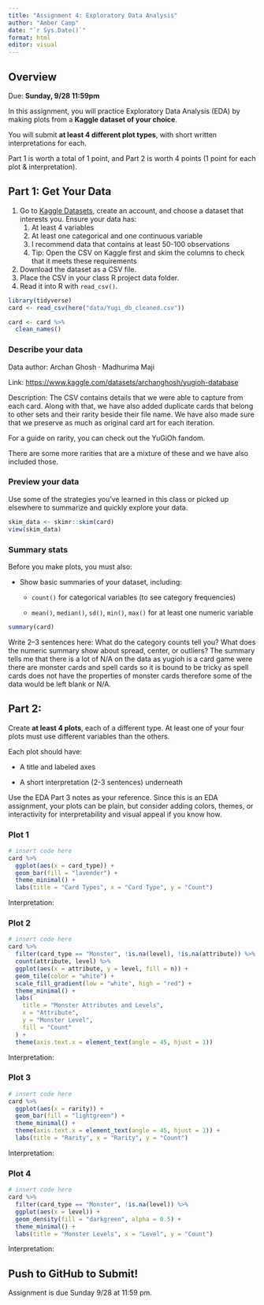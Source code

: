 ```yaml
---
title: "Assignment 4: Exploratory Data Analysis"
author: "Amber Camp"
date: "`r Sys.Date()`"
format: html
editor: visual
---
```


## Overview

Due: **Sunday, 9/28 11:59pm**

In this assignment, you will practice Exploratory Data Analysis (EDA) by making plots from a **Kaggle dataset of your choice**.

You will submit **at least 4 different plot types**, with short written interpretations for each.

Part 1 is worth a total of 1 point, and Part 2 is worth 4 points (1 point for each plot & interpretation).

## Part 1: Get Your Data

1.  Go to [Kaggle Datasets](https://www.kaggle.com/datasets), create an account, and choose a dataset that interests you. Ensure your data has:
    1.  At least 4 variables
    2.  At least one categorical and one continuous variable
    3.  I recommend data that contains at least 50-100 observations
    4.  Tip: Open the CSV on Kaggle first and skim the columns to check that it meets these requirements
2.  Download the dataset as a CSV file.
3.  Place the CSV in your class R project data folder.
4.  Read it into R with `read_csv()`.

```r
library(tidyverse)
card <- read_csv(here("data/Yugi_db_cleaned.csv"))

card <- card %>%
  clean_names()
```

### Describe your data

Data author: Archan Ghosh · Madhurima Maji

Link: <https://www.kaggle.com/datasets/archanghosh/yugioh-database>

Description: The CSV contains details that we were able to capture from each card. Along with that, we have also added duplicate cards that belong to other sets and their rarity beside their file name. We have also made sure that we preserve as much as original card art for each iteration.

For a guide on rarity, you can check out the YuGiOh fandom.

There are some more rarities that are a mixture of these and we have also included those.

### Preview your data

Use some of the strategies you've learned in this class or picked up elsewhere to summarize and quickly explore your data.

```r
skim_data <- skimr::skim(card)
view(skim_data)
```

### Summary stats

Before you make plots, you must also:

-   Show basic summaries of your dataset, including:

    -   `count()` for categorical variables (to see category frequencies)

    -   `mean()`, `median()`, `sd()`, `min()`, `max()` for at least one numeric variable

```r
summary(card)
```

Write 2–3 sentences here: What do the category counts tell you? What does the numeric summary show about spread, center, or outliers? The summary tells me that there is a lot of N/A on the data as yugioh is a card game were there are monster cards and spell cards so it is bound to be tricky as spell cards does not have the properties of monster cards therefore some of the data would be left blank or N/A.

## Part 2:

Create **at least 4 plots**, each of a different type. At least one of your four plots must use different variables than the others.

Each plot should have:

-   A title and labeled axes

-   A short interpretation (2-3 sentences) underneath

Use the EDA Part 3 notes as your reference. Since this is an EDA assignment, your plots can be plain, but consider adding colors, themes, or interactivity for interpretability and visual appeal if you know how.

### Plot 1

```r
# insert code here
card %>%
  ggplot(aes(x = card_type)) +
  geom_bar(fill = "lavender") +
  theme_minimal() +
  labs(title = "Card Types", x = "Card Type", y = "Count")
```

Interpretation:

### Plot 2

```r
# insert code here
card %>%
  filter(card_type == "Monster", !is.na(level), !is.na(attribute)) %>%
  count(attribute, level) %>%
  ggplot(aes(x = attribute, y = level, fill = n)) +
  geom_tile(color = "white") +
  scale_fill_gradient(low = "white", high = "red") +
  theme_minimal() +
  labs(
    title = "Monster Attributes and Levels",
    x = "Attribute",
    y = "Monster Level",
    fill = "Count"
  ) +
  theme(axis.text.x = element_text(angle = 45, hjust = 1))
```

Interpretation:

### Plot 3

```r
# insert code here
card %>%
  ggplot(aes(x = rarity)) +
  geom_bar(fill = "lightgreen") +
  theme_minimal() +
  theme(axis.text.x = element_text(angle = 45, hjust = 1)) +
  labs(title = "Rarity", x = "Rarity", y = "Count")

```

Interpretation:

### Plot 4

```r
# insert code here
card %>%
  filter(card_type == "Monster", !is.na(level)) %>%
  ggplot(aes(x = level)) +
  geom_density(fill = "darkgreen", alpha = 0.5) +
  theme_minimal() +
  labs(title = "Monster Levels", x = "Level", y = "Count")
```

Interpretation:

## Push to GitHub to Submit!

Assignment is due Sunday 9/28 at 11:59 pm.
